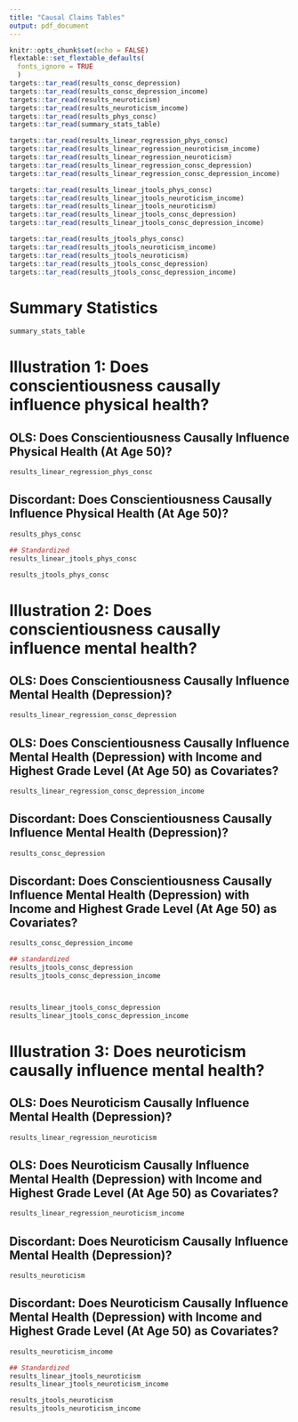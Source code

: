 ```yaml
---
title: "Causal Claims Tables"
output: pdf_document
---
```


```r
knitr::opts_chunk$set(echo = FALSE)
flextable::set_flextable_defaults(
  fonts_ignore = TRUE
  )
targets::tar_read(results_consc_depression)
targets::tar_read(results_consc_depression_income)
targets::tar_read(results_neuroticism)
targets::tar_read(results_neuroticism_income)
targets::tar_read(results_phys_consc)
targets::tar_read(summary_stats_table)

targets::tar_read(results_linear_regression_phys_consc)
targets::tar_read(results_linear_regression_neuroticism_income)
targets::tar_read(results_linear_regression_neuroticism)
targets::tar_read(results_linear_regression_consc_depression)
targets::tar_read(results_linear_regression_consc_depression_income)

targets::tar_read(results_linear_jtools_phys_consc)
targets::tar_read(results_linear_jtools_neuroticism_income)
targets::tar_read(results_linear_jtools_neuroticism)
targets::tar_read(results_linear_jtools_consc_depression)
targets::tar_read(results_linear_jtools_consc_depression_income)

targets::tar_read(results_jtools_phys_consc)
targets::tar_read(results_jtools_neuroticism_income)
targets::tar_read(results_jtools_neuroticism)
targets::tar_read(results_jtools_consc_depression)
targets::tar_read(results_jtools_consc_depression_income)
```

# Summary Statistics

```r
summary_stats_table
```


# Illustration 1:  Does conscientiousness causally influence physical health?

## OLS: Does Conscientiousness Causally Influence Physical Health (At Age 50)?

```r
results_linear_regression_phys_consc
```


## Discordant: Does Conscientiousness Causally Influence Physical Health (At Age 50)?

```r
results_phys_consc
```


```r
## Standardized
results_linear_jtools_phys_consc

results_jtools_phys_consc

```

# Illustration 2:  Does conscientiousness causally influence mental health?


## OLS: Does Conscientiousness Causally Influence Mental Health (Depression)?

```r
results_linear_regression_consc_depression
```




## OLS: Does Conscientiousness Causally Influence Mental Health (Depression) with Income and Highest Grade Level (At Age 50) as Covariates?

```r
results_linear_regression_consc_depression_income
```



## Discordant: Does Conscientiousness Causally Influence Mental Health (Depression)?

```r
results_consc_depression
```


## Discordant: Does Conscientiousness Causally Influence Mental Health (Depression) with Income and Highest Grade Level (At Age 50) as Covariates?

```r
results_consc_depression_income
```


```r
## standardized
results_jtools_consc_depression
results_jtools_consc_depression_income



results_linear_jtools_consc_depression
results_linear_jtools_consc_depression_income
```


# Illustration 3: Does neuroticism causally influence mental health?

## OLS: Does Neuroticism Causally Influence Mental Health (Depression)?

```r
results_linear_regression_neuroticism
```

## OLS: Does Neuroticism Causally Influence Mental Health (Depression) with Income and Highest Grade Level (At Age 50) as Covariates?

```r
results_linear_regression_neuroticism_income
```


## Discordant: Does Neuroticism Causally Influence Mental Health (Depression)?

```r
results_neuroticism
```

## Discordant: Does Neuroticism Causally Influence Mental Health (Depression) with Income and Highest Grade Level (At Age 50) as Covariates?

```r
results_neuroticism_income
```


```r
## Standardized
results_linear_jtools_neuroticism
results_linear_jtools_neuroticism_income

results_jtools_neuroticism
results_jtools_neuroticism_income

```
